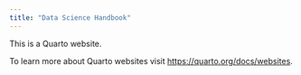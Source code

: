 ```yaml
---
title: "Data Science Handbook"
---
```


This is a Quarto website.

To learn more about Quarto websites visit <https://quarto.org/docs/websites>.
